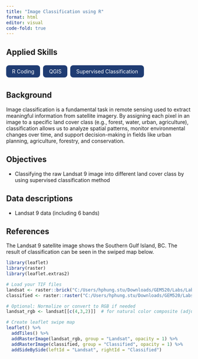 ```yaml
---
title: "Image Classification using R"
format: html
editor: visual
code-fold: true
---
```


## Applied Skills

<div style="display: flex; flex-wrap: wrap; gap: 0.5rem; margin-bottom: 1.5rem;">

<span style="background-color: #1f3c73; color: white; padding: 0.5rem 1rem; border-radius: 0.5rem;">R Coding</span>

<span style="background-color: #1f3c73; color: white; padding: 0.5rem 1rem; border-radius: 0.5rem;">QGIS</span>

<span style="background-color: #1f3c73; color: white; padding: 0.5rem 1rem; border-radius: 0.5rem;">Supervised Classification</span>

</div>


::: panel-tabset
## Background

Image classification is a fundamental task in remote sensing used to extract meaningful information from satellite imagery.  By assigning each pixel in an image to a specific land cover class (e.g., forest, water, urban, agriculture), classification allows us to analyze spatial patterns, monitor environmental changes over time, and support decision-making in fields like urban planning, agriculture, forestry, and conservation.

## Objectives

- Classifying the raw Landsat 9 image into different land cover class by using supervised classification method

## Data descriptions

- Landsat 9 data (including 6 bands)

## References


:::

The Landsat 9 satellite image shows the Southern Gulf Island, BC. The result of classification can be seen in the swiped map below.

```r

library(leaflet)
library(raster)
library(leaflet.extras2)

```

```r
# Load your TIF files
landsat <- raster::brick("C:/Users/hphung.stu/Downloads/GEM520/Labs/Lab6/Lab 6 - Classification/Lab 6 - Classification/data/LC09_L2SP_047026_20240716_20240717_02_T1_SR_BSTACK.tif")
classified <- raster::raster("C:/Users/hphung.stu/Downloads/GEM520/Labs/Lab6/Lab 6 - Classification/Lab 6 - Classification/outputs/classified_map2.tif")

# Optional: Normalize or convert to RGB if needed
landsat_rgb <- landsat[[c(4,3,2)]]  # for natural color composite (adjust if needed)

# Create leaflet swipe map
leaflet() %>%
  addTiles() %>%
  addRasterImage(landsat_rgb, group = "Landsat", opacity = 1) %>%
  addRasterImage(classified, group = "Classified", opacity = 1) %>%
  addSideBySide(leftId = "Landsat", rightId = "Classified")

```


